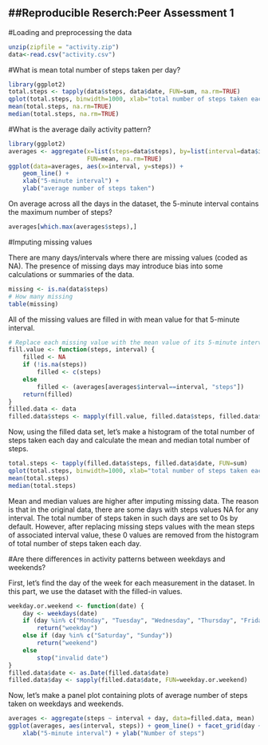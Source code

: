 ##Reproducible Reserch:Peer Assessment 1
----------------------------------------

#Loading and preprocessing the data

```r
unzip(zipfile = "activity.zip")
data<-read.csv("activity.csv")
```

#What is mean total number of steps taken per day?

```r
library(ggplot2)
total.steps <- tapply(data$steps, data$date, FUN=sum, na.rm=TRUE)
qplot(total.steps, binwidth=1000, xlab="total number of steps taken each day")
mean(total.steps, na.rm=TRUE)
median(total.steps, na.rm=TRUE)
```

#What is the average daily activity pattern?

```r
library(ggplot2)
averages <- aggregate(x=list(steps=data$steps), by=list(interval=data$interval),
                      FUN=mean, na.rm=TRUE)
ggplot(data=averages, aes(x=interval, y=steps)) +
    geom_line() +
    xlab("5-minute interval") +
    ylab("average number of steps taken")
```

On average across all the days in the dataset, the 5-minute interval contains the maximum number of steps?

```r
averages[which.max(averages$steps),]
```

#Imputing missing values

There are many days/intervals where there are missing values (coded as NA). The presence of missing days may introduce bias into some calculations or summaries of the data.

```r
missing <- is.na(data$steps)
# How many missing
table(missing)
```
All of the missing values are filled in with mean value for that 5-minute interval.

```r
# Replace each missing value with the mean value of its 5-minute interval
fill.value <- function(steps, interval) {
    filled <- NA
    if (!is.na(steps))
        filled <- c(steps)
    else
        filled <- (averages[averages$interval==interval, "steps"])
    return(filled)
}
filled.data <- data
filled.data$steps <- mapply(fill.value, filled.data$steps, filled.data$interval)
```

Now, using the filled data set, let's make a histogram of the total number of steps taken each day and calculate the mean and median total number of steps.

```r
total.steps <- tapply(filled.data$steps, filled.data$date, FUN=sum)
qplot(total.steps, binwidth=1000, xlab="total number of steps taken each day")
mean(total.steps)
median(total.steps)
```

Mean and median values are higher after imputing missing data. The reason is that in the original data, there are some days with steps values NA for any interval. The total number of steps taken in such days are set to 0s by default. However, after replacing missing steps values with the mean steps of associated interval value, these 0 values are removed from the histogram of total number of steps taken each day.

#Are there differences in activity patterns between weekdays and weekends?

First, let's find the day of the week for each measurement in the dataset. In this part, we use the dataset with the filled-in values.
```r
weekday.or.weekend <- function(date) {
    day <- weekdays(date)
    if (day %in% c("Monday", "Tuesday", "Wednesday", "Thursday", "Friday"))
        return("weekday")
    else if (day %in% c("Saturday", "Sunday"))
        return("weekend")
    else
        stop("invalid date")
}
filled.data$date <- as.Date(filled.data$date)
filled.data$day <- sapply(filled.data$date, FUN=weekday.or.weekend)
```

Now, let's make a panel plot containing plots of average number of steps taken on weekdays and weekends.

```r
averages <- aggregate(steps ~ interval + day, data=filled.data, mean)
ggplot(averages, aes(interval, steps)) + geom_line() + facet_grid(day ~ .) +
    xlab("5-minute interval") + ylab("Number of steps")
```


